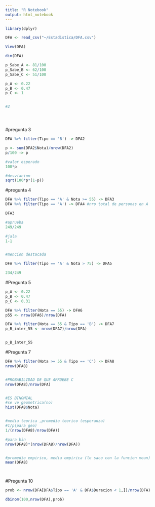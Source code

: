 ```yaml
---
title: "R Notebook"
output: html_notebook
---
```


```r
library(dplyr)
```

```r
DFA <- read_csv("~/Estadistica/DFA.csv")
```


```r
View(DFA)
```

```r
dim(DFA)
```
```r
p_Sabe_A <- 81/100
p_Sabe_B <- 62/100
p_Sabe_C <- 51/100
```


```r
p_A <- 0.22
p_B <- 0.47
p_C <- 1 


#2





```


#pregunta 3
```r
DFA %>% filter(Tipo == 'B') -> DFA2
```

```r
p <- sum(DFA2$Nota)/nrow(DFA2)
p/100 -> p

#valor esperado
100*p

#desviacion
sqrt(100*p*(1-p))
```

#pregunta 4

```r

DFA %>% filter(Tipo == 'A' & Nota >= 55) -> DFA3
DFA %>% filter(Tipo == 'A') -> DFA4 #nro total de personas en A

DFA3

#aprueba 
249/249

#jala
1-1


#mencion destacada

DFA %>% filter(Tipo == 'A' & Nota > 75) -> DFA5

234/249
```



#Pregunta 5

```r
p_A <- 0.22
p_B <- 0.47
p_C <- 0.31

```

```r
DFA %>% filter(Nota == 55) -> DFA6
p55 <- nrow(DFA6)/nrow(DFA)
```


```r
DFA %>% filter(Nota == 55 & Tipo == 'B') -> DFA7
p_B_inter_55 <- nrow(DFA7)/nrow(DFA)


p_B_inter_55
```


#Pregunta 7
```r
DFA %>% filter(Nota >= 55 & Tipo == 'C') -> DFA8
nrow(DFA8)


#PROBABILIDAD DE QUE APRUEBE C
nrow(DFA8)/nrow(DFA)


#ES BINOMIAL
#se ve geometrica(no)
hist(DFA8$Nota)


#media teorica ,promedio teorico (esperanza)
#1/p(para geo)
1/(nrow(DFA8)/nrow(DFA))

#para bin
nrow(DFA8)*(nrow(DFA8)/nrow(DFA))


#promedio empirico, media empirica (lo saco con la funcion mean)
mean(DFA8)




```

#Pregunta 10
```r


prob <- nrow(DFA[DFA$Tipo == 'A' & DFA$Duracion < 1,])/nrow(DFA)

dbinom(100,nrow(DFA),prob)
```



